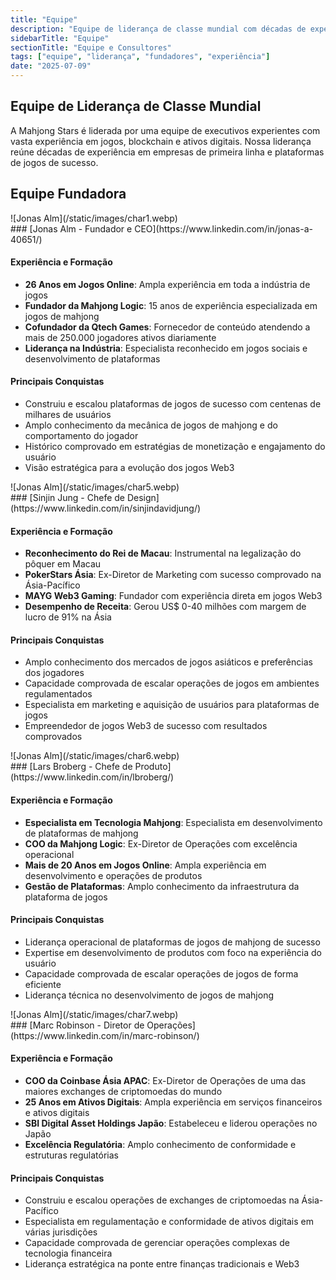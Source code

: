 ```yaml
---
title: "Equipe"
description: "Equipe de liderança de classe mundial com décadas de experiência em jogos, blockchain e finanças"
sidebarTitle: "Equipe"
sectionTitle: "Equipe e Consultores"
tags: ["equipe", "liderança", "fundadores", "experiência"]
date: "2025-07-09"
---
```


## Equipe de Liderança de Classe Mundial

A Mahjong Stars é liderada por uma equipe de executivos experientes com vasta experiência em jogos, blockchain e ativos digitais. Nossa liderança reúne décadas de experiência em empresas de primeira linha e plataformas de jogos de sucesso.

## Equipe Fundadora


<div className='flex gap-4 items-center'>
<div className='aspect-square size-11'>
![Jonas Alm](/static/images/char1.webp)
</div>
### [Jonas Alm - Fundador e CEO](https://www.linkedin.com/in/jonas-a-40651/)
</div>

#### Experiência e Formação
- **26 Anos em Jogos Online**: Ampla experiência em toda a indústria de jogos
- **Fundador da Mahjong Logic**: 15 anos de experiência especializada em jogos de mahjong
- **Cofundador da Qtech Games**: Fornecedor de conteúdo atendendo a mais de 250.000 jogadores ativos diariamente
- **Liderança na Indústria**: Especialista reconhecido em jogos sociais e desenvolvimento de plataformas

#### Principais Conquistas
- Construiu e escalou plataformas de jogos de sucesso com centenas de milhares de usuários
- Amplo conhecimento da mecânica de jogos de mahjong e do comportamento do jogador
- Histórico comprovado em estratégias de monetização e engajamento do usuário
- Visão estratégica para a evolução dos jogos Web3


<div className='flex gap-4 items-center'>
<div className='aspect-square size-11'>
![Jonas Alm](/static/images/char5.webp)
</div>
### [Sinjin Jung - Chefe de Design](https://www.linkedin.com/in/sinjindavidjung/)
</div>


#### Experiência e Formação
- **Reconhecimento do Rei de Macau**: Instrumental na legalização do pôquer em Macau
- **PokerStars Ásia**: Ex-Diretor de Marketing com sucesso comprovado na Ásia-Pacífico
- **MAYG Web3 Gaming**: Fundador com experiência direta em jogos Web3
- **Desempenho de Receita**: Gerou US$ 0-40 milhões com margem de lucro de 91% na Ásia

#### Principais Conquistas
- Amplo conhecimento dos mercados de jogos asiáticos e preferências dos jogadores
- Capacidade comprovada de escalar operações de jogos em ambientes regulamentados
- Especialista em marketing e aquisição de usuários para plataformas de jogos
- Empreendedor de jogos Web3 de sucesso com resultados comprovados

<div className='flex gap-4 items-center'>
<div className='aspect-square size-11'>
![Jonas Alm](/static/images/char6.webp)
</div>
### [Lars Broberg - Chefe de Produto](https://www.linkedin.com/in/lbroberg/)
</div>

#### Experiência e Formação
- **Especialista em Tecnologia Mahjong**: Especialista em desenvolvimento de plataformas de mahjong
- **COO da Mahjong Logic**: Ex-Diretor de Operações com excelência operacional
- **Mais de 20 Anos em Jogos Online**: Ampla experiência em desenvolvimento e operações de produtos
- **Gestão de Plataformas**: Amplo conhecimento da infraestrutura da plataforma de jogos

#### Principais Conquistas
- Liderança operacional de plataformas de jogos de mahjong de sucesso
- Expertise em desenvolvimento de produtos com foco na experiência do usuário
- Capacidade comprovada de escalar operações de jogos de forma eficiente
- Liderança técnica no desenvolvimento de jogos de mahjong

<div className='flex gap-4 items-center'>
<div className='aspect-square size-11'>
![Jonas Alm](/static/images/char7.webp)
</div>
### [Marc Robinson - Diretor de Operações](https://www.linkedin.com/in/marc-robinson/)
</div>

#### Experiência e Formação
- **COO da Coinbase Ásia APAC**: Ex-Diretor de Operações de uma das maiores exchanges de criptomoedas do mundo
- **25 Anos em Ativos Digitais**: Ampla experiência em serviços financeiros e ativos digitais
- **SBI Digital Asset Holdings Japão**: Estabeleceu e liderou operações no Japão
- **Excelência Regulatória**: Amplo conhecimento de conformidade e estruturas regulatórias

#### Principais Conquistas
- Construiu e escalou operações de exchanges de criptomoedas na Ásia-Pacífico
- Especialista em regulamentação e conformidade de ativos digitais em várias jurisdições
- Capacidade comprovada de gerenciar operações complexas de tecnologia financeira
- Liderança estratégica na ponte entre finanças tradicionais e Web3